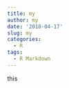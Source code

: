 ```yaml
---
title: my
author: my
date: '2018-04-17'
slug: my
categories:
  - R
tags:
  - R Markdown
---
```

this